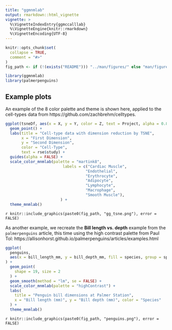 ```yaml
---
title: "ggmnmlab"
output: rmarkdown::html_vignette
vignette: >
  %\VignetteIndexEntry{ggmccalllab}
  %\VignetteEngine{knitr::rmarkdown}
  %\VignetteEncoding{UTF-8}
---
```


```r
knitr::opts_chunk$set(
  collapse = TRUE,
  comment = "#>"
)
fig_path <- if (!(exists("README"))) "../man/figures/" else "man/figures/"
```


```r
library(ggmnmlab)
library(palmerpenguins)
```

## Example plots

An example of the 8 color palette and theme is shown here, applied to the cell-types
data from https://github.com/zachbrehm/celltypes.

```r
ggplot(tsneDf, aes(x = X, y = Y, color = Z, text = Project, alpha = 0.8)) + 
  geom_point() + 
  labs(title = "Cell-type data with dimension reduction by TSNE", 
       x = "First Dimension", 
       y = "Second Dimension", 
       color = "Cell-Type",
       text = rse$study) + 
  guides(alpha = FALSE) + 
  scale_color_mnmlab(palette = "martink8",
                         labels = c("Cardiac Muscle", 
                                   "Endothelial", 
                                   "Erythrocyte", 
                                   "Adipocyte", 
                                   "Lymphocyte", 
                                   "Macrophage", 
                                   "Smooth Muscle"),
                        ) +
  theme_mnmlab()
```

`r knitr::include_graphics(paste0(fig_path, "gg_tsne.png"), error = FALSE)`

As another example, we recreate the **Bill length vs. depth** example from the `palmerpenguins` article, this time using the high contrast palette from Paul Tol: https://allisonhorst.github.io/palmerpenguins/articles/examples.html

```r
ggplot(
  penguins,
  aes(x = bill_length_mm, y = bill_depth_mm, fill = species, group = species)
) +
  geom_point(
    shape = 19, size = 2
  ) +
  geom_smooth(method = "lm", se = FALSE) +
  scale_color_mnmlab(palette = "highContrast") +
  labs(
    title = "Penguin bill dimensions at Palmer Station",
    x = "Bill length (mm)", y = "Bill depth (mm)", color = "Species"
  ) +
  theme_mnmlab()
```

`r knitr::include_graphics(paste0(fig_path, "penguins.png"), error = FALSE)`
